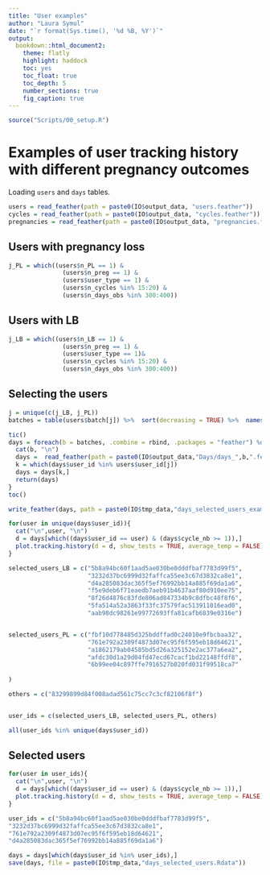 ```yaml
---
title: "User examples"
author: "Laura Symul"
date: "`r format(Sys.time(), '%d %B, %Y')`"
output: 
  bookdown::html_document2: 
    theme: flatly
    highlight: haddock
    toc: yes
    toc_float: true
    toc_depth: 5
    number_sections: true
    fig_caption: true
---
```


```r
source("Scripts/00_setup.R")
```




# Examples of user tracking history with different pregnancy outcomes


Loading `users` and `days` tables.

```r

users = read_feather(path = paste0(IO$output_data, "users.feather"))
cycles = read_feather(path = paste0(IO$output_data, "cycles.feather"))
pregnancies = read_feather(path = paste0(IO$output_data, "pregnancies.feather"))

```



## Users with pregnancy loss

```r


j_PL = which((users$n_PL == 1) & 
               (users$n_preg == 1) & 
               (users$user_type == 1) &
               (users$n_cycles %in% 15:20) & 
               (users$n_days_obs %in% 300:400)) 


```



## Users with LB

```r

j_LB = which((users$n_LB == 1) & 
               (users$n_preg == 1) & 
               (users$user_type == 1)& 
               (users$n_cycles %in% 15:20) & 
               (users$n_days_obs %in% 300:400))

```


## Selecting the users

```r


j = unique(c(j_LB, j_PL))
batches = table(users$batch[j]) %>%  sort(decreasing = TRUE) %>%  names() %>%  head(10) 

tic()
days = foreach(b = batches, .combine = rbind, .packages = "feather") %do%{
  cat(b, "\n")
  days =  read_feather(path = paste0(IO$output_data,"Days/days_",b,".feather"))
  k = which(days$user_id %in% users$user_id[j])
  days = days[k,]
  return(days)
}
toc()

write_feather(days, path = paste0(IO$tmp_data,"days_selected_users_examples_1.feather"))

```


```r

for(user in unique(days$user_id)){
  cat("\n",user, "\n")
  d = days[which((days$user_id == user) & (days$cycle_nb >= 1)),]
  plot.tracking.history(d = d, show_tests = TRUE, average_temp = FALSE)
}


```

```r


selected_users_LB = c("5b8a94bc60f1aad5ae030be0dddfbaf7783d99f5",
                      "3232d37bc6999d32faffca55ee3c67d3832ca8e1",
                      "d4a285083dac365f5ef76992bb14a885f69da1a6",
                      "f5e9deb6f71eaedb7aeb91b4637aaf80d910ee75",
                      "8f26d4876c83fde806ad847334b9c8dfbc48f8f6",
                      "5fa514a52a3863f33fc37579fac513911016ead0",
                      "aab98dc98261e99772693ffa81cafb6839e0316e")


selected_users_PL = c("fbf10d778485d325bddffad0c24010e9fbcbaa32",
                      "761e792a2309f4873d07ec95f6f595eb18d64621",
                      "a1862179ab04585bd5d26a325152e2ac377a6ea2",
                      "afdc30d1a29d04fd47ecd67cacf1bd22148ffdf8",
                      "6b99ee04c897ffe7916527b020fd031f99518ca7"
                      
)

others = c("83299899d84f008adad561c75cc7c3cf82106f8f")


user_ids = c(selected_users_LB, selected_users_PL, others)

all(user_ids %in% unique(days$user_id))

```


## Selected users


```r

for(user in user_ids){
  cat("\n",user, "\n")
  d = days[which((days$user_id == user) & (days$cycle_nb >= 1)),]
  plot.tracking.history(d = d, show_tests = TRUE, average_temp = FALSE)
}

```





```r

user_ids = c("5b8a94bc60f1aad5ae030be0dddfbaf7783d99f5",
"3232d37bc6999d32faffca55ee3c67d3832ca8e1",
"761e792a2309f4873d07ec95f6f595eb18d64621",
"d4a285083dac365f5ef76992bb14a885f69da1a6")

days = days[which(days$user_id %in% user_ids),]
save(days, file = paste0(IO$tmp_data,"days_selected_users.Rdata"))

```
